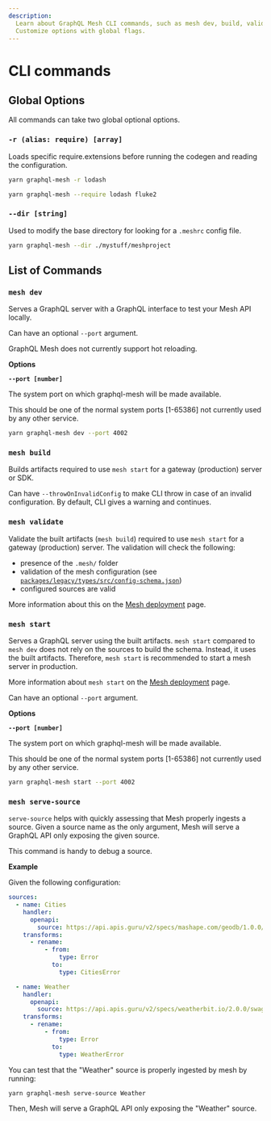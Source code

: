 ```yaml
---
description:
  Learn about GraphQL Mesh CLI commands, such as mesh dev, build, validate, start, and serve-source.
  Customize options with global flags.
---
```



# CLI commands

## Global Options

All commands can take two global optional options.

### `-r (alias: require) [array]`

Loads specific require.extensions before running the codegen and reading the configuration.

```sh /-r/
yarn graphql-mesh -r lodash
```

```sh /--require/
yarn graphql-mesh --require lodash fluke2
```

### `--dir [string]`

Used to modify the base directory for looking for a `.meshrc` config file.

```sh /--dir/
yarn graphql-mesh --dir ./mystuff/meshproject
```

## List of Commands

### `mesh dev`

Serves a GraphQL server with a GraphQL interface to test your Mesh API locally.

Can have an optional `--port` argument.

<Callout>GraphQL Mesh does not currently support hot reloading.</Callout>

**Options**

**`--port [number]`**

The system port on which graphql-mesh will be made available.

This should be one of the normal system ports [1-65386] not currently used by any other service.

```sh /--port/
yarn graphql-mesh dev --port 4002
```

### `mesh build`

Builds artifacts required to use `mesh start` for a gateway (production) server or SDK.

Can have `--throwOnInvalidConfig` to make CLI throw in case of an invalid configuration. By default,
CLI gives a warning and continues.

### `mesh validate`

Validate the built artifacts (`mesh build`) required to use `mesh start` for a gateway (production)
server. The validation will check the following:

- presence of the `.mesh/` folder
- validation of the mesh configuration (see
  [`packages/legacy/types/src/config-schema.json`](https://github.com/ardatan/graphql-mesh/blob/master/packages/legacy/types/src/config-schema.json))
- configured sources are valid

More information about this on the [Mesh deployment](/docs/getting-started/deploy-mesh-gateway)
page.

### `mesh start`

Serves a GraphQL server using the built artifacts. `mesh start` compared to `mesh dev` does not rely
on the sources to build the schema. Instead, it uses the built artifacts. Therefore, `mesh start` is
recommended to start a mesh server in production.

More information about `mesh start` on the
[Mesh deployment](/docs/getting-started/deploy-mesh-gateway) page.

Can have an optional `--port` argument.

**Options**

**`--port [number]`**

The system port on which graphql-mesh will be made available.

This should be one of the normal system ports [1-65386] not currently used by any other service.

```sh /--port/
yarn graphql-mesh start --port 4002
```

### `mesh serve-source`

`serve-source` helps with quickly assessing that Mesh properly ingests a source. Given a source name
as the only argument, Mesh will serve a GraphQL API only exposing the given source.

This command is handy to debug a source.

**Example**

Given the following configuration:

```yaml filename=".meshrc.yaml"
sources:
  - name: Cities
    handler:
      openapi:
        source: https://api.apis.guru/v2/specs/mashape.com/geodb/1.0.0/swagger.json
    transforms:
      - rename:
          - from:
              type: Error
            to:
              type: CitiesError

  - name: Weather
    handler:
      openapi:
        source: https://api.apis.guru/v2/specs/weatherbit.io/2.0.0/swagger.json
    transforms:
      - rename:
          - from:
              type: Error
            to:
              type: WeatherError
```

You can test that the "Weather" source is properly ingested by mesh by running:

```sh
yarn graphql-mesh serve-source Weather
```

Then, Mesh will serve a GraphQL API only exposing the "Weather" source.
